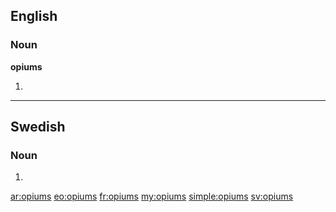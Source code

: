 ==English==

===Noun===
'''opiums''' {{p}}

# {{plural of|[[opium#English|opium]]}}

----

==Swedish==

===Noun===
{{head|sv|noun form}}

# {{sv-noun-form-indef-gen|opium}}

[[ar:opiums]]
[[eo:opiums]]
[[fr:opiums]]
[[my:opiums]]
[[simple:opiums]]
[[sv:opiums]]